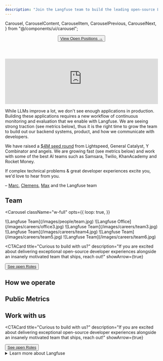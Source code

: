 ```yaml
---
description: "Join the Langfuse team to build the leading open-source LLM engineering platform"
---
```


  Carousel,
  CarouselContent,
  CarouselItem,
  CarouselPrevious,
  CarouselNext,
} from "@/components/ui/carousel";

<div className="md:container">
  <div className="flex flex-col items-center content-center text-center my-10 mb-20">
    <Header
      title="Building Langfuse"
      description="Join the team building the leading open-source LLM engineering platform"
      h="h1"
    />
    <Button asChild variant="default" size="lg">
      <a
        href="https://jobs.ashbyhq.com/langfuse"
        target="_blank"
        rel="noopener noreferrer"
      >
        View Open Positions →
      </a>
    </Button>
  </div>
</div>

<iframe
  width="100%"
  className="aspect-[16/9] rounded border w-full mt-6"
  src="https://www.youtube-nocookie.com/embed/4eHFa1Gk2Gk"
  title="YouTube video player"
  frameBorder="0"
  allow="accelerometer; autoplay; clipboard-write; encrypted-media; gyroscope; picture-in-picture; web-share"
  referrerPolicy="strict-origin-when-cross-origin"
  allowFullScreen
></iframe>

While LLMs improve a lot, we don't see enough applications in production. Building these applications requires a new workflow of continuous monitoring and evaluation that we enable with Langfuse.
We are seeing strong traction (see metrics below), thus it is the right time to grow the team to build out our backend systems, product, and how we communicate with developers.

We have raised a [$4M seed round](/blog/announcing-our-seed-round) from Lightspeed, General Catalyst, Y Combinator and angels. We are growing fast (see metrics below) and work with some of the best AI teams such as Samsara, Twilio, KhanAcademy and Rocket Money.

If complex technical problems & great developer experiences excite you, we'd love to hear from you.

– [Marc](https://x.com/MarcKlingen), [Clemens](https://x.com/rawert), [Max](https://x.com/maxdeichmann) and the Langfuse team

## Team

<Carousel
  className="w-full"
  opts={{
    loop: true,
  }}
>
  <CarouselContent>
    <CarouselItem>
      <Frame fullWidth>![Langfuse Team](/images/people/team.jpg)</Frame>
    </CarouselItem>
    <CarouselItem>
      <Frame fullWidth>![Langfuse Office](/images/careers/office3.jpg)</Frame>
    </CarouselItem>
    <CarouselItem>
      <Frame fullWidth>![Langfuse Team](/images/careers/team3.jpg)</Frame>
    </CarouselItem>
    <CarouselItem>
      <Frame fullWidth>![Langfuse Team](/images/careers/team4.jpg)</Frame>
    </CarouselItem>
    <CarouselItem>
      <Frame fullWidth>![Langfuse Team](/images/careers/team5.jpg)</Frame>
    </CarouselItem>
    <CarouselItem>
      <Frame fullWidth>![Langfuse Team](/images/careers/team6.jpg)</Frame>
    </CarouselItem>
  </CarouselContent>
  <CarouselPrevious />
  <CarouselNext />
</Carousel>


<TeamMembers />

<CTACard
  title="Curious to build with us?"
  description="If you are excited about delivering exceptional open-source developer experiences alongside an insanely motivated team that ships, reach out!"
  showArrow={true}
>
  <Button asChild variant="default" size="sm">
    <a
      href="https://jobs.ashbyhq.com/langfuse"
      target="_blank"
      rel="noopener noreferrer"
    >
      See open Roles
    </a>
  </Button>
</CTACard>

## How we operate


<Principles />

## Public Metrics


<PublicMetricsDashboard />

## Work with us

<CTACard 
  title="Curious to build with us?"
  description="If you are excited about delivering exceptional open-source developer experiences alongside an insanely motivated team that ships, reach out!"
  showArrow={true}
>
  <Button asChild variant="default" size="sm">
    <a href="https://jobs.ashbyhq.com/langfuse" target="_blank" rel="noopener noreferrer">
      See open Roles
    </a>
  </Button>
</CTACard>
<details>
<summary>Learn more about Langfuse</summary>

- [Why Langfuse?](/why)
- [Documentation](/docs)
- [Employee handbook](/handbook)
- [Product walkthrough](/watch-demo)
- [Try example project](/docs/demo)
- [Origin story](/blog/announcing-our-seed-round)
- [Langfuse 2.0 scope](/blog/2024-04-introducing-langfuse-2.0)
- [Engineering blog on Langfuse v3](/blog/2024-12-langfuse-v3-infrastructure-evolution)

</details>
